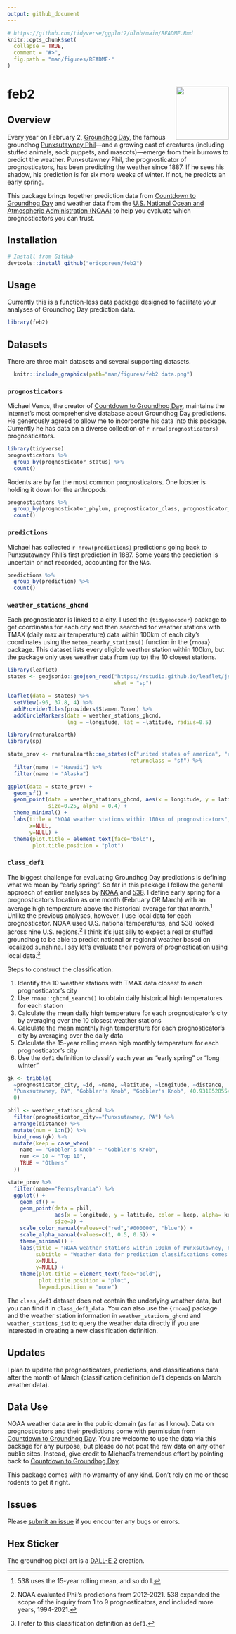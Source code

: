 ```yaml
---
output: github_document
---
```


<!-- README.md is generated from README.Rmd -->

```r
# https://github.com/tidyverse/ggplot2/blob/main/README.Rmd
knitr::opts_chunk$set(
  collapse = TRUE,
  comment = "#>",
  fig.path = "man/figures/README-"
)
```

# feb2 <img src="man/figures/hex.png" align="right" alt="" width="120" />

## Overview

Every year on February 2, [Groundhog Day](https://en.wikipedia.org/wiki/Groundhog_Day), the famous groundhog [Punxsutawney Phil](https://en.wikipedia.org/wiki/Punxsutawney_Phil)—and a growing cast of creatures (including stuffed animals, sock puppets, and mascots)—emerge from their burrows to predict the weather. Punxsutawney Phil, the prognosticator of prognosticators, has been predicting the weather since 1887. If he sees his shadow, his prediction is for six more weeks of winter. If not, he predicts an early spring. 

This package brings together prediction data from [Countdown to Groundhog Day](https://countdowntogroundhogday.com/) and weather data from the [U.S. National Ocean and Atmospheric Administration (NOAA)](https://www.noaa.gov/) to help you evaluate which prognosticators you can trust. 

## Installation

```r
# Install from GitHub
devtools::install_github("ericpgreen/feb2")
```

## Usage

Currently this is a function-less data package designed to facilitate your analyses of Groundhog Day prediction data. 

```r
library(feb2)
```


## Datasets

There are three main datasets and several supporting datasets.

```r
  knitr::include_graphics(path="man/figures/feb2 data.png")
```

### `prognosticators`

Michael Venos, the creator of [Countdown to Groundhog Day](https://countdowntogroundhogday.com/), maintains the internet's most comprehensive database about Groundhog Day predictions. He generously agreed to allow me to incorporate his data into this package. Currently he has data on a diverse collection of `r nrow(prognosticators)` prognosticators. 

```r
library(tidyverse)
prognosticators %>%
  group_by(prognosticator_status) %>%
  count()
```

Rodents are by far the most common prognosticators. One lobster is holding it down for the arthropods.

```r
prognosticators %>%
  group_by(prognosticator_phylum, prognosticator_class, prognosticator_order) %>%
  count()
```

### `predictions`

Michael has collected `r nrow(predictions)` predictions going back to Punxsutawney Phil's first prediction in 1887. Some years the prediction is uncertain or not recorded, accounting for the `NA`s.

```r
predictions %>%
  group_by(prediction) %>%
  count()
```

### `weather_stations_ghcnd`

Each prognosticator is linked to a city. I used the {`tidygeocoder`} package to get coordinates for each city and then searched for weather stations with TMAX (daily max air temperature) data within 100km of each city's coordinates using the `meteo_nearby_stations()` function in the {`rnoaa`} package. This dataset lists every eligible weather station within 100km, but the package only uses weather data from (up to) the 10 closest stations.

```r
library(leaflet)
states <- geojsonio::geojson_read("https://rstudio.github.io/leaflet/json/us-states.geojson", 
                                  what = "sp")

leaflet(data = states) %>%
  setView(-96, 37.8, 4) %>%
  addProviderTiles(providers$Stamen.Toner) %>%
  addCircleMarkers(data = weather_stations_ghcnd,
                   lng = ~longitude, lat = ~latitude, radius=0.5)
```

```r
library(rnaturalearth)
library(sp)

state_prov <- rnaturalearth::ne_states(c("united states of america", "canada"),
                                       returnclass = "sf") %>%
  filter(name != "Hawaii") %>%
  filter(name != "Alaska")

ggplot(data = state_prov) + 
  geom_sf() +
  geom_point(data = weather_stations_ghcnd, aes(x = longitude, y = latitude),
             size=0.25, alpha = 0.4) +
  theme_minimal() +
  labs(title = "NOAA weather stations within 100km of prognosticators",
       x=NULL,
       y=NULL) +
  theme(plot.title = element_text(face="bold"),
        plot.title.position = "plot")
```



### `class_def1`

The biggest challenge for evaluating Groundhog Day predictions is defining what we mean by "early spring". So far in this package I follow the general approach of earlier analyses by [NOAA](https://www.ncei.noaa.gov/news/groundhog-day-forecasts-and-climate-history) and [538](https://fivethirtyeight.com/features/groundhogs-do-not-make-good-meteorologists/). I define early spring for a prognosticator's location as one month (February OR March) with an average high temperature above the historical average for that month.[^15days] Unlike the previous analyses, however, I use local data for each prognosticator. NOAA used U.S. national temperatures, and 538 looked across nine U.S. regions.[^years] I think it's just silly to expect a real or stuffed groundhog to be able to predict national or regional weather based on localized sunshine. I say let's evaluate their powers of prognostication using local data.[^def1]

[^15days]: 538 uses the 15-year rolling mean, and so do I.

[^years]: NOAA evaluated Phil's predictions from 2012-2021. 538 expanded the scope of the inquiry from 1 to 9 prognosticators, and included more years, 1994-2021. 

[^def1]: I refer to this classification definition as `def1`.

Steps to construct the classification: 

1. Identify the 10 weather stations with TMAX data closest to each prognosticator's city
2. Use `rnoaa::ghcnd_search()` to obtain daily historical high temperatures for each station
3. Calculate the mean daily high temperature for each prognosticator's city by averaging over the 10 closest weather stations
4. Calculate the mean monthly high temperature for each prognosticator's city by averaging over the daily data
5. Calculate the 15-year rolling mean high monthly temperature for each prognosticator's city
6. Use the `def1` definition to classify each year as "early spring" or "long winter"

```r
gk <- tribble(
  ~prognosticator_city, ~id, ~name, ~latitude, ~longitude, ~distance,
  "Punxsutawney, PA", "Gobbler's Knob", "Gobbler's Knob", 40.93185285540005, -78.95731896931149,
  0)

phil <- weather_stations_ghcnd %>%
  filter(prognosticator_city=="Punxsutawney, PA") %>%
  arrange(distance) %>%
  mutate(num = 1:n()) %>%
  bind_rows(gk) %>%
  mutate(keep = case_when(
    name == "Gobbler's Knob" ~ "Gobbler's Knob",
    num <= 10 ~ "Top 10",
    TRUE ~ "Others"
  ))

state_prov %>% 
  filter(name=="Pennsylvania") %>% 
  ggplot() + 
    geom_sf() + 
    geom_point(data = phil, 
               aes(x = longitude, y = latitude, color = keep, alpha= keep),
               size=3) + 
    scale_color_manual(values=c("red","#000000", "blue")) + 
    scale_alpha_manual(values=c(1, 0.5, 0.5)) +
    theme_minimal() +
    labs(title = "NOAA weather stations within 100km of Punxsutawney, PA",
         subtitle = "Weather data for prediction classifications comes from 10 closest stations (blue)", 
         x=NULL,
         y=NULL) +
    theme(plot.title = element_text(face="bold"),
          plot.title.position = "plot",
          legend.position = "none")
```

The `class_def1` dataset does not contain the underlying weather data, but you can find it in `class_def1_data`. You can also use the {`rnoaa`} package and the weather station information in `weather_stations_ghcnd` and `weather_stations_isd` to query the weather data directly if you are interested in creating a new classification definition.

## Updates

I plan to update the prognosticators, predictions, and classifications data after the month of March (classification definition `def1` depends on March weather data).

## Data Use

NOAA weather data are in the public domain (as far as I know). Data on prognosticators and their predictions come with permission from [Countdown to Groundhog Day](https://countdowntogroundhogday.com/). You are welcome to use the data via this package for any purpose, but please do not post the raw data on any other public sites. Instead, give credit to Michael's tremendous effort by pointing back to [Countdown to Groundhog Day](https://countdowntogroundhogday.com/).

This package comes with no warranty of any kind. Don't rely on me or these rodents to get it right.

## Issues

Please [submit an issue](https://github.com/ericpgreen/feb2/issues) if you encounter any bugs or errors.

## Hex Sticker

The groundhog pixel art is a [DALL-E 2](https://openai.com/dall-e-2/) creation.
